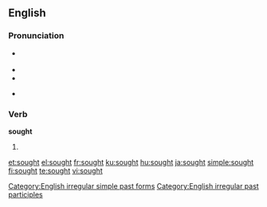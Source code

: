 ==English==

===Pronunciation===
* {{a|UK|US}} {{IPA|/sɔːt/}}
* {{audio|en-us-sought.ogg|Audio (US)}}
* {{rhymes|ɔːt}}
* {{homophones|sort}} {{qualifier|in [[non-rhotic]] accents}}

===Verb===
'''sought'''

# {{past of|seek}}

[[Category:English irregular simple past forms]]
[[Category:English irregular past participles]]

[[et:sought]]
[[el:sought]]
[[fr:sought]]
[[ku:sought]]
[[hu:sought]]
[[ja:sought]]
[[simple:sought]]
[[fi:sought]]
[[te:sought]]
[[vi:sought]]